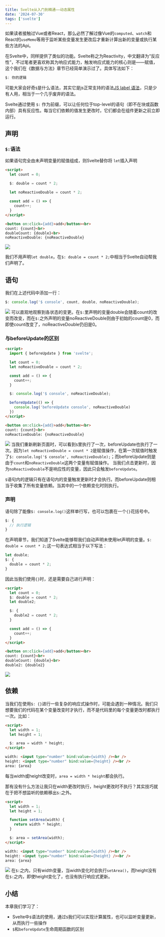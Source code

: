 ```yaml
---
title: Svelte从入门到精通——动态属性
date: '2024-07-30'
tags: ['svelte']
---
```


如果读者接触过Vue或者React，那么必然了解过像Vue的`computed`、`watch`和React的`useMemo`等用于监听某些变量发生更改后才重新计算出新的变量或执行某些方法的Api。

在Svelte中，同样提供了类似的功能。Svelte称之为Reactivity，中文翻译为“反应性”，不过笔者更喜欢称其为响应式能力，触发响应式能力的核心则是——赋值，这个我们在《数据与方法》章节已经简单演示过了。具体写法如下：
```javascript
$: 你的逻辑
```

可能大家会好奇`$`是什么语法，其实它是js正常支持的语法[JS label 语法](https://developer.mozilla.org/en-US/docs/Web/JavaScript/Reference/Statements/label)，只是少有人用，相当于一个几乎废弃的语法。
  
Svelte通过使用 `$:` 作为前缀，可以让任何位于top-level的语句（即不在块或函数内部）具有反应性。每当它们依赖的值发生更改时，它们都会在组件更新之前立即运行。

## 声明

### `$:`语法

如果语句完全由未声明变量的赋值组成，则Svelte替你将 `let`插入声明
```html
<script>
  let count = 0;

  $: double = count * 2;
  
  let noReactiveDouble = count * 2;

  const add = () => {
    count++;
  }
</script>

<button on:click={add}>add</button><br>
count: {count}<br>
doubleCount: {double}<br>
noReactiveDouble: {noReactiveDouble}
```

![](/images/svelte/06-1.gif)

我们不用声明`let double`，在`$: double = count * 2;`中相当于Svelte自动帮我们声明了。

## 语句

我们在上述代码中添加一行：
```javascript
$: console.log('$ console', count, double, noReactiveDouble);
```

![](/images/svelte/06-2.gif)
可以直观地观察到各状态的变更。在`$:`里声明的变量double会随着count的改变而改变，而在`$:`之外声明的变量noReactiveDouble则由于初始的count是0，而即使count改变了，noReactiveDouble仍旧是0。

### 与beforeUpdate的区别

```html
<script>
  import { beforeUpdate } from 'svelte';

  let count = 0;
  let noReactiveDouble = count * 2;

  const add = () => {
    count++;
  }

  $: console.log('$ console', noReactiveDouble);

  beforeUpdate(() => {
    console.log('beforeUpdate console', noReactiveDouble)
  })
</script>

<button on:click={add}>add</button><br>
count: {count}<br>
noReactiveDouble: {noReactiveDouble}
```

![](/images/svelte/06-3.gif)
当我们重新刷新页面时，可以看到`$`里执行了一次，beforeUpdate也执行了一次。因为`let noReactiveDouble = count * 2`是赋值操作，在第一次赋值时触发了`$: console.log('$ console', noReactiveDouble);`；而beforeUpdate则是由于`count`和`noReactiveDouble`这两个变量有赋值操作。
当我们点击更新时，因为`noReactiveDouble`不是响应性的变量，因此只会触发`beforeUpdate`。

`$`语句内的逻辑只有在语句内的变量触发更新时才会执行。而beforeUpdate则相当于收集了所有变量依赖。当其中的一个依赖变化时则执行。

### 声明

语句除了能像`$: console.log()`这样单行写，也可以包裹在一个`{}`花括号中。
```javascript
$: {
  // 执行逻辑
}
```

在声明章节，我们知道了Svelte能够帮我们自动声明未使用let声明的变量。`$: double = count * 2;`这一句表达式相当于以下写法：
```javascript
let double;
$: {
  double = count * 2;
}
```

因此当我们使用`{}`时，还是需要自己进行声明：
```html
<script>
  let count = 0;
  $: double = count * 2;
  let double2;

  $: {
    double2 = count * 2;
  }

  const add = () => {
    count++;
  }
</script>

<button on:click={add}>add</button><br>
count: {count}<br>
doubleCount: {double}<br>
double2: {double2}
```

![](/images/svelte/06-4.gif)

## 依赖

当我们在使用`$: {}`进行一些复杂的响应式操作时，可能会遇到一种情况。我们只想要我们的代码在某个变量改变时才执行，而不是代码里的每个变量更改时都执行一次。比如：
```html
<script>
  let width = 1;
  let height = 1;

  $: area = width * height;
</script>

width: <input type="number" bind:value={width} /><br />
height: <input type="number" bind:value={height} /><br />
area: {area}
```
每当width或height改变时，`area = width * height`都会执行。

那有没有什么方法让我只在width更改时执行，height更改时不执行？其实技巧就在于把不想监听的依赖移出`$:`之外。

```html
<script>
  let width = 1;
  let height = 1;

  function setArea(width) {
    return width * height;
  }

  $: area = setArea(width);
</script>

width: <input type="number" bind:value={width} /><br />
height: <input type="number" bind:value={height} /><br />
area: {area}
```

![](/images/svelte/06-5.gif)
在`$:`之内，只有width变量，当width变化时会执行`setArea()`，而height没有在`$:`之内，即使height变化了，也没有执行响应式更新。

## 小结
本章我们学习了：
- Svelte中`$`语法的使用，通过`$`我们可以实现计算属性，也可以监听变量更新，从而执行一些操作
- `$`和`beforeUpdate`生命周期函数的区别
